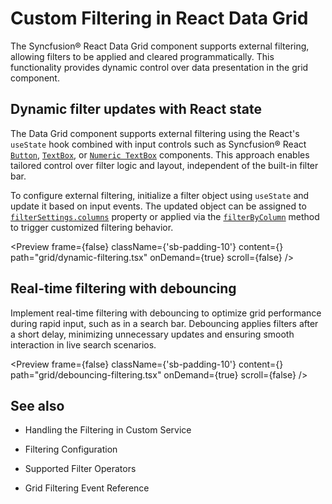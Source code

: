
<Meta
  title="React Data Grid - Custom Filtering | Syncfusion"
  description="Filtering in Data Grid enables quick record lookup using programmatic API methods to apply dynamic, custom filter logic within your application."
/>

# Custom Filtering in React Data Grid

The Syncfusion® React Data Grid component supports external filtering, allowing filters to be applied and cleared programmatically. This functionality provides dynamic control over data presentation in the grid component.

## Dynamic filter updates with React state

The Data Grid component supports external filtering using the React's `useState` hook combined with input controls such as Syncfusion® React [`Button`](https://react.syncfusion.com/button), [`TextBox`](https://react.syncfusion.com/textbox), or [`Numeric TextBox`](https://react.syncfusion.com/numeric-textbox) components. This approach enables tailored control over filter logic and layout, independent of the built-in filter bar.

To configure external filtering, initialize a filter object using `useState` and update it based on input events. The updated object can be assigned to [`filterSettings.columns`](https://react-api.syncfusion.com/data-grid/filtersettings#columns) property or applied via the [`filterByColumn`](https://react-api.syncfusion.com/data-grid/overview#filterbycolumn) method to trigger customized filtering behavior.

<Preview  frame={false}
  className={'sb-padding-10'}
  content={<DynamicFiltering />}
  path="grid/dynamic-filtering.tsx"
  onDemand={true}
  scroll={false}
/>

## Real-time filtering with debouncing

Implement real-time filtering with debouncing to optimize grid performance during rapid input, such as in a search bar. Debouncing applies filters after a short delay, minimizing unnecessary updates and ensuring smooth interaction in live search scenarios.

<Preview  frame={false}
  className={'sb-padding-10'}
  content={<DebouncingFiltering />}
  path="grid/debouncing-filtering.tsx"
  onDemand={true}
  scroll={false}
/>

## See also

* <p><Link to="/data-grid/data-binding/custom-data#handling-filtering-operation">Handling the Filtering in Custom Service </Link></p>

* <p><Link to="/data-grid/filtering/configuration#enable-filtering">Filtering Configuration</Link></p>

* <p><Link to="/data-grid/filtering/configuration#filter-operators">Supported Filter Operators</Link></p>

* <p><Link to="/data-grid/filtering/configuration#events">Grid Filtering Event Reference</Link></p> 